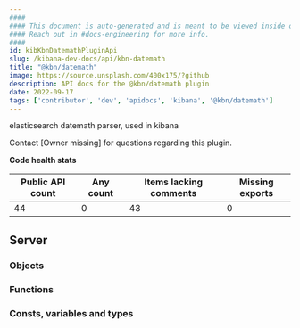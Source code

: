 ```yaml
---
####
#### This document is auto-generated and is meant to be viewed inside our experimental, new docs system.
#### Reach out in #docs-engineering for more info.
####
id: kibKbnDatemathPluginApi
slug: /kibana-dev-docs/api/kbn-datemath
title: "@kbn/datemath"
image: https://source.unsplash.com/400x175/?github
description: API docs for the @kbn/datemath plugin
date: 2022-09-17
tags: ['contributor', 'dev', 'apidocs', 'kibana', '@kbn/datemath']
---
```


elasticsearch datemath parser, used in kibana

Contact [Owner missing] for questions regarding this plugin.

**Code health stats**

| Public API count  | Any count | Items lacking comments | Missing exports |
|-------------------|-----------|------------------------|-----------------|
| 44 | 0 | 43 | 0 |

## Server

### Objects
<DocDefinitionList data={kbnDatemathObj.server.objects}/>

### Functions
<DocDefinitionList data={kbnDatemathObj.server.functions}/>

### Consts, variables and types
<DocDefinitionList data={kbnDatemathObj.server.misc}/>

